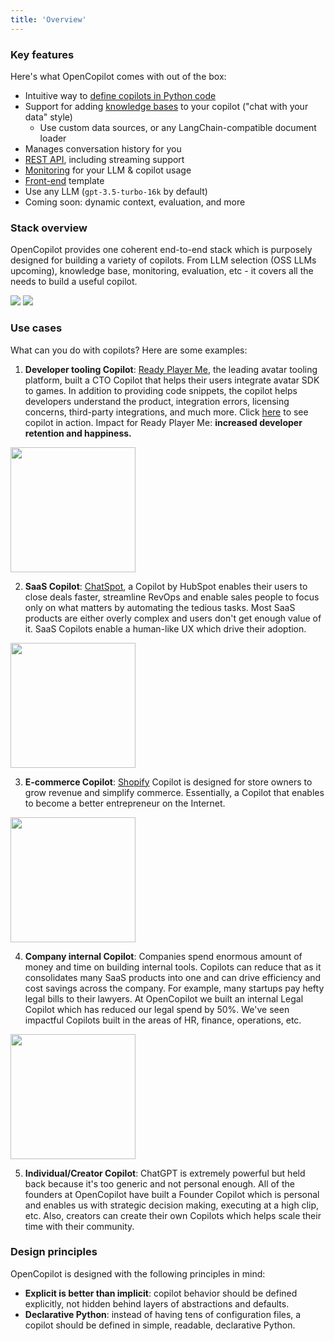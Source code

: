 ```yaml
---
title: 'Overview'
---
```


### Key features

Here's what OpenCopilot comes with out of the box:

* Intuitive way to [define copilots in Python code](/welcome/getting-started)
* Support for adding [knowledge bases](/create/knowledge-base) to your copilot ("chat with your data" style)
    * Use custom data sources, or any LangChain-compatible document loader
* Manages conversation history for you
* [REST API](/integrate/rest-api), including streaming support
* [Monitoring](/integrate/monitoring) for your LLM & copilot usage
* [Front-end](https://github.com/opencopilotdev/opencopilot-frontend) template
* Use any LLM (`gpt-3.5-turbo-16k` by default)
* Coming soon: dynamic context, evaluation, and more

### Stack overview

OpenCopilot provides one coherent end-to-end stack which is purposely designed for building a variety of copilots. From LLM selection (OSS LLMs upcoming), knowledge base, monitoring, evaluation, etc - it covers all the needs to build a useful copilot.

<img className="block dark:hidden" src="/images/lightstack.png" />
<img className="hidden dark:block" src="/images/darkstack.png" />

### Use cases

What can you do with copilots? Here are some examples:

1.  **Developer tooling Copilot**: [Ready Player Me](https://readyplayerdev.me/), the leading avatar tooling platform, built a CTO Copilot that helps their users integrate avatar SDK to games. In addition to providing code snippets, the copilot helps developers understand the product, integration errors, licensing concerns, third-party integrations, and much more. Click [here](https://rpm.opencopilot.dev/) to see copilot in action. Impact for Ready Player Me: **increased developer retention and happiness.**

<img height="200" src="/images/ready_player_me.png" />

2.  **SaaS Copilot**: [ChatSpot](https://chatspot.ai/), a Copilot by HubSpot enables their users to close deals faster, streamline RevOps and enable sales people to focus only on what matters by automating the tedious tasks. Most SaaS products are either overly complex and users don't get enough value of it. SaaS Copilots enable a human-like UX which drive their adoption.

<img height="200" src="/images/chatspot.png" />

3.  **E-commerce Copilot**: [Shopify](https://www.shopify.com/magic) Copilot is designed for store owners to grow revenue and simplify commerce. Essentially, a Copilot that enables to become a better entrepreneur on the Internet.

<img height="200" src="/images/shopify_sidekick.png" />

4.  **Company internal Copilot**: Companies spend enormous amount of money and time on building internal tools. Copilots can reduce that as it consolidates many SaaS products into one and can drive efficiency and cost savings across the company. For example, many startups pay hefty legal bills to their lawyers. At OpenCopilot we built an internal Legal Copilot which has reduced our legal spend by 50%. We've seen impactful Copilots built in the areas of HR, finance, operations, etc.

<img height="200" src="/images/legal.png" />

5.  **Individual/Creator Copilot**: ChatGPT is extremely powerful but held back because it's too generic and not personal enough. All of the founders at OpenCopilot have built a Founder Copilot which is personal and enables us with strategic decision making, executing at a high clip, etc. Also, creators can create their own Copilots which helps scale their time with their community.


### Design principles

OpenCopilot is designed with the following principles in mind:

* **Explicit is better than implicit**: copilot behavior should be defined explicitly, not hidden behind layers of abstractions and defaults.
* **Declarative Python**: instead of having tens of configuration files, a copilot should be defined in simple, readable, declarative Python.